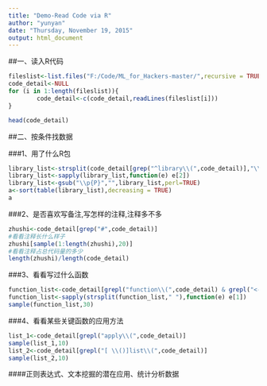 ```yaml
---
title: "Demo-Read Code via R"
author: "yunyan"
date: "Thursday, November 19, 2015"
output: html_document
---
```


##一、读入R代码

```r
fileslist<-list.files("F:/Code/ML_for_Hackers-master/",recursive = TRUE,pattern="\\.R$",full.names = TRUE)
code_detail<-NULL
for (i in 1:length(fileslist)){
        code_detail<-c(code_detail,readLines(fileslist[i]))
}

head(code_detail)
```

##二、按条件找数据

###1、用了什么R包
```r
library_list<-strsplit(code_detail[grep("^library\\(",code_detail)],"\\(|\\)|\\,")
library_list<-sapply(library_list,function(e) e[2])
library_list<-gsub("\\p{P}","",library_list,perl=TRUE)
a<-sort(table(library_list),decreasing = TRUE)
a
```

###2、是否喜欢写备注,写怎样的注释,注释多不多

```r
zhushi<-code_detail[grep("#",code_detail)]
#看看注释长什么样子
zhushi[sample(1:length(zhushi),20)]
#看看注释占总代码量的多少
length(zhushi)/length(code_detail)
```

###3、看看写过什么函数
```r
function_list<-code_detail[grepl("function\\(",code_detail) & grepl("<-",code_detail) & !grepl("apply",code_detail)]
function_list<-sapply(strsplit(function_list," "),function(e) e[1])
sample(function_list,30)
```

###4、看看某些关键函数的应用方法
```r
list_1<-code_detail[grepl("apply\\(",code_detail)]
sample(list_1,10)
list_2<-code_detail[grepl("[ \\()]list\\(",code_detail)]
sample(list_2,10)
```

####正则表达式、文本挖掘的潜在应用、统计分析数据